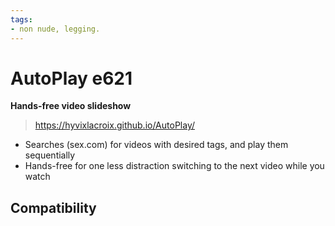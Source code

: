 ```yaml
---
tags:
- non nude, legging.
---
```


# AutoPlay e621
**Hands-free video slideshow**

> https://hyvixlacroix.github.io/AutoPlay/

  - Searches (sex.com) for videos with desired tags, and play them sequentially
  - Hands-free for one less distraction switching to the next video while you watch

## Compatibility

<Compatibility web />
